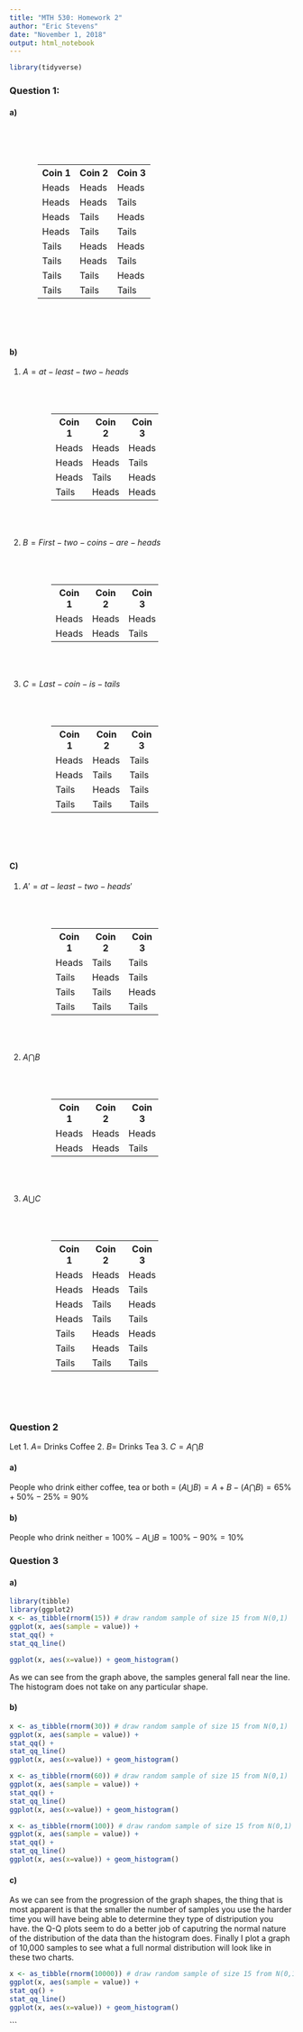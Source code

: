 ```yaml
---
title: "MTH 530: Homework 2"
author: "Eric Stevens"
date: "November 1, 2018"
output: html_notebook
---
```

```r
library(tidyverse)
```



### Question 1:

#### a)
<div class="row" style="padding:50px">
<table style="width:50%">
  <tr>
    <th>Coin 1</th>
    <th>Coin 2</th> 
    <th>Coin 3</th>
  </tr>
  <tr>
    <td>Heads</td>
    <td>Heads</td> 
    <td>Heads</td>
  </tr>
  <tr>
    <td>Heads</td>
    <td>Heads</td> 
    <td>Tails</td>
  </tr>
  <tr>
    <td>Heads</td>
    <td>Tails</td> 
    <td>Heads</td>
  </tr>
  <tr>
    <td>Heads</td>
    <td>Tails</td> 
    <td>Tails</td>
  </tr>
  <tr>
    <td>Tails</td>
    <td>Heads</td> 
    <td>Heads</td>
  </tr>
  <tr>
    <td>Tails</td>
    <td>Heads</td> 
    <td>Tails</td>
  </tr>
  <tr>
    <td>Tails</td>
    <td>Tails</td> 
    <td>Heads</td>
  </tr>
  <tr>
    <td>Tails</td>
    <td>Tails</td> 
    <td>Tails</td>
  </tr>
</table>
</div>

#### b)
1. $A = at-least-two-heads$
<div class="row" style="padding:50px">
<table style="width:50%">
  <tr>
    <th>Coin 1</th>
    <th>Coin 2</th> 
    <th>Coin 3</th>
  </tr>
  <tr>
    <td>Heads</td>
    <td>Heads</td> 
    <td>Heads</td>
  </tr>
  <tr>
    <td>Heads</td>
    <td>Heads</td> 
    <td>Tails</td>
  </tr>
  <tr>
    <td>Heads</td>
    <td>Tails</td> 
    <td>Heads</td>
  </tr>
  <tr>
    <td>Tails</td>
    <td>Heads</td> 
    <td>Heads</td>
  </tr>
  </tr>
</table>
</div>

2. $B = First-two-coins-are-heads$
<div class="row" style="padding:50px">
<table style="width:50%">
  <tr>
    <th>Coin 1</th>
    <th>Coin 2</th> 
    <th>Coin 3</th>
  </tr>
  <tr>
    <td>Heads</td>
    <td>Heads</td> 
    <td>Heads</td>
  </tr>
  <tr>
    <td>Heads</td>
    <td>Heads</td> 
    <td>Tails</td>
  </tr>
</table>
</div>

2. $C = Last-coin-is-tails$
<div class="row" style="padding:50px">
<table style="width:50%">
  <tr>
    <th>Coin 1</th>
    <th>Coin 2</th> 
    <th>Coin 3</th>
  </tr>
  <tr>
    <td>Heads</td>
    <td>Heads</td> 
    <td>Tails</td>
  </tr>
  <tr>
    <td>Heads</td>
    <td>Tails</td> 
    <td>Tails</td>
  </tr>
  <tr>
    <td>Tails</td>
    <td>Heads</td> 
    <td>Tails</td>
  </tr>
  <tr>
    <td>Tails</td>
    <td>Tails</td> 
    <td>Tails</td>
  </tr>
</table>
</div>

#### C)
1. $A' = at-least-two-heads'$
<div class="row" style="padding:50px">
<table style="width:50%">
  <tr>
    <th>Coin 1</th>
    <th>Coin 2</th> 
    <th>Coin 3</th>
  </tr>
  <tr>
    <td>Heads</td>
    <td>Tails</td> 
    <td>Tails</td>
  </tr>
  <tr>
    <td>Tails</td>
    <td>Heads</td> 
    <td>Tails</td>
  </tr>
  <tr>
    <td>Tails</td>
    <td>Tails</td> 
    <td>Heads</td>
  </tr>
  <tr>
    <td>Tails</td>
    <td>Tails</td> 
    <td>Tails</td>
  </tr>
  </tr>
</table>
</div>

2. $A \bigcap B$
<div class="row" style="padding:50px">
<table style="width:50%">
  <tr>
    <th>Coin 1</th>
    <th>Coin 2</th> 
    <th>Coin 3</th>
  </tr>
  <tr>
    <td>Heads</td>
    <td>Heads</td> 
    <td>Heads</td>
  </tr>
  <tr>
    <td>Heads</td>
    <td>Heads</td> 
    <td>Tails</td>
  </tr>
</table>
</div>

3. $A \bigcup C$
<div class="row" style="padding:50px">
<table style="width:50%">
  <tr>
    <th>Coin 1</th>
    <th>Coin 2</th> 
    <th>Coin 3</th>
  </tr>
  <tr>
    <td>Heads</td>
    <td>Heads</td> 
    <td>Heads</td>
  </tr>
  <tr>
    <td>Heads</td>
    <td>Heads</td> 
    <td>Tails</td>
  </tr>
  <tr>
    <td>Heads</td>
    <td>Tails</td> 
    <td>Heads</td>
  </tr>
  <tr>
    <td>Heads</td>
    <td>Tails</td> 
    <td>Tails</td>
  </tr>
  <tr>
    <td>Tails</td>
    <td>Heads</td> 
    <td>Heads</td>
  </tr>
  <tr>
    <td>Tails</td>
    <td>Heads</td> 
    <td>Tails</td>
  </tr>
  <tr>
    <td>Tails</td>
    <td>Tails</td> 
    <td>Tails</td>
  </tr>
</table>
</div>


### Question 2
Let 
1. $A =$ Drinks Coffee
2. $B =$ Drinks Tea
3. $C = A \bigcap B$

#### a) 

People who drink either coffee, tea or both = $(A \bigcup B) = A + B - (A \bigcap B) = 65\% + 50\% - 25\% = 90\%$

#### b)
People who drink neither = $100\% - A \bigcup B = 100\% - 90\% = 10\%$

### Question 3

#### a)
```r
library(tibble)
library(ggplot2)
x <- as_tibble(rnorm(15)) # draw random sample of size 15 from N(0,1)
ggplot(x, aes(sample = value)) +
stat_qq() +
stat_qq_line()

ggplot(x, aes(x=value)) + geom_histogram()
```

As we can see from the graph above, the samples general fall near the line. The histogram does not take on any particular shape. 

#### b)
```r

x <- as_tibble(rnorm(30)) # draw random sample of size 15 from N(0,1)
ggplot(x, aes(sample = value)) +
stat_qq() +
stat_qq_line()
ggplot(x, aes(x=value)) + geom_histogram()

x <- as_tibble(rnorm(60)) # draw random sample of size 15 from N(0,1)
ggplot(x, aes(sample = value)) +
stat_qq() +
stat_qq_line()
ggplot(x, aes(x=value)) + geom_histogram()

x <- as_tibble(rnorm(100)) # draw random sample of size 15 from N(0,1)
ggplot(x, aes(sample = value)) +
stat_qq() +
stat_qq_line()
ggplot(x, aes(x=value)) + geom_histogram()
```


#### c)

As we can see from the progression of the graph shapes, the thing that is most apparent is that the smaller the number of samples you use the harder time you will have being able to determine they type of distripution you have. the Q-Q plots seem to do a better job of caputring the normal nature of the distribution of the data than the histogram does. Finally I plot a graph of 10,000 samples to see what a full normal distribution will look like in these two charts.

```r
x <- as_tibble(rnorm(10000)) # draw random sample of size 15 from N(0,1)
ggplot(x, aes(sample = value)) +
stat_qq() +
stat_qq_line()
ggplot(x, aes(x=value)) + geom_histogram()
```
```

